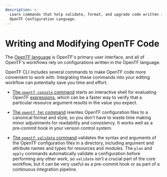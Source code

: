 ```yaml
---
description: >-
  Learn commands that help validate, format, and upgrade code written in the
  OpenTF Configuration Language.
---
```


# Writing and Modifying OpenTF Code

The [OpenTF language](/opentf/language) is OpenTF's primary
user interface, and all of OpenTF's workflows rely on configurations written
in the OpenTF language.

OpenTF CLI includes several commands to make OpenTF code more convenient
to work with. Integrating these commands into your editing workflow can
potentially save you time and effort.

- [The `opentf console` command](/opentf/cli/commands/console) starts an
  interactive shell for evaluating OpenTF
  [expressions](/opentf/language/expressions), which can be a faster way
  to verify that a particular resource argument results in the value you expect.

- [The `opentf fmt` command](/opentf/cli/commands/fmt) rewrites OpenTF
  configuration files to a canonical format and style, so you don't have to
  waste time making minor adjustments for readability and consistency. It works
  well as a pre-commit hook in your version control system.

- [The `opentf validate` command](/opentf/cli/commands/validate) validates the
  syntax and arguments of the OpenTF configuration files in a directory,
  including argument and attribute names and types for resources and modules.
  The `plan` and `apply` commands automatically validate a configuration before
  performing any other work, so `validate` isn't a crucial part of the core
  workflow, but it can be very useful as a pre-commit hook or as part of a
  continuous integration pipeline.
